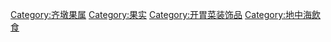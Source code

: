 {{Commonscat|Olives}}

[[Category:齐墩果属|Category:齐墩果属]]
[[Category:果实|Category:果实]]
[[Category:开胃菜装饰品|Category:开胃菜装饰品]]
[[Category:地中海飲食|Category:地中海飲食]]